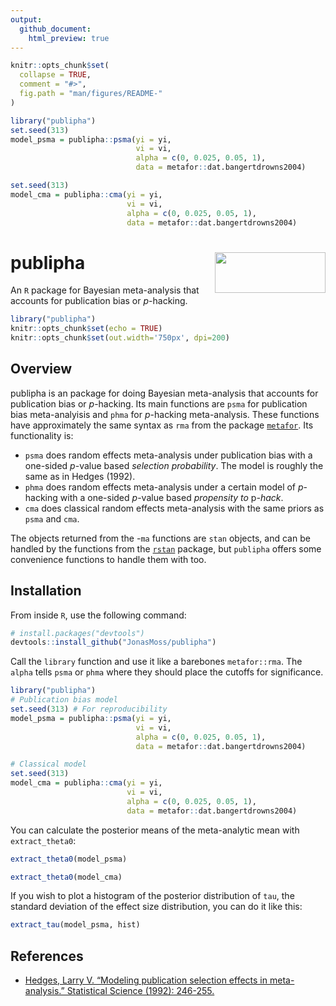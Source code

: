 ```yaml
---
output:
  github_document:
    html_preview: true
---
```


<!-- README.md is generated from README.Rmd. Please edit that file -->

```r
knitr::opts_chunk$set(
  collapse = TRUE,
  comment = "#>",
  fig.path = "man/figures/README-"
)
```

```r
library("publipha")
set.seed(313)
model_psma = publipha::psma(yi = yi,
                            vi = vi,
                            alpha = c(0, 0.025, 0.05, 1),
                            data = metafor::dat.bangertdrowns2004)

set.seed(313)
model_cma = publipha::cma(yi = yi,
                          vi = vi,
                          alpha = c(0, 0.025, 0.05, 1),
                          data = metafor::dat.bangertdrowns2004)

```


# publipha <img src="man/figures/logo.png" align="right" width="177" height="65" />

An `R` package for Bayesian meta-analysis that accounts for publication bias or *p*-hacking.
```r
library("publipha")
knitr::opts_chunk$set(echo = TRUE)
knitr::opts_chunk$set(out.width='750px', dpi=200)
```

## Overview
publipha is an package for doing Bayesian meta-analysis that accounts for publication bias
or *p*-hacking. Its main functions are `psma` for publication bias meta-analyisis and
`phma` for *p*-hacking meta-analysis. These functions have approximately the same syntax
as `rma` from the package [`metafor`](https://cran.r-project.org/package=metafor). Its functionality is:

* `psma` does random effects meta-analysis under publication bias with a 
   one-sided *p*-value based *selection probability*. The model is roughly the 
   same as in Hedges (1992).
*  `phma` does random effects meta-analysis under a certain model of *p*-hacking
   with a one-sided *p*-value based *propensity to* p*-hack*. 
*  `cma` does classical random effects meta-analysis with the same priors
   as `psma` and `cma`.

The objects returned from the -`ma` functions are `stan` objects, and can be 
handled by the functions from the [`rstan`](https://cran.r-project.org/web/packages/rstan) package, but `publipha` offers some convenience functions to handle them with
too.

## Installation
From inside `R`, use the following command:
```r
# install.packages("devtools")
devtools::install_github("JonasMoss/publipha")
```

Call the `library` function and use it like a barebones `metafor::rma`. The 
`alpha` tells `psma` or `phma` where they should place the cutoffs for significance.

```r
library("publipha")
# Publication bias model
set.seed(313) # For reproducibility
model_psma = publipha::psma(yi = yi,
                            vi = vi,
                            alpha = c(0, 0.025, 0.05, 1),
                            data = metafor::dat.bangertdrowns2004)

# Classical model
set.seed(313)
model_cma = publipha::cma(yi = yi,
                          vi = vi,
                          alpha = c(0, 0.025, 0.05, 1),
                          data = metafor::dat.bangertdrowns2004)
```
You can calculate the posterior means of the meta-analytic mean with 
`extract_theta0`:

```R
extract_theta0(model_psma)
```

```R
extract_theta0(model_cma)
```

If you wish to plot a histogram of the posterior distribution of `tau`, the 
standard deviation of the effect size distribution, you can do it like this:

```R
extract_tau(model_psma, hist)
```

## References
* [Hedges, Larry V. "Modeling publication selection effects in meta-analysis." Statistical Science (1992): 246-255.](https://www.jstor.org/stable/pdf/2246311.pdf)
